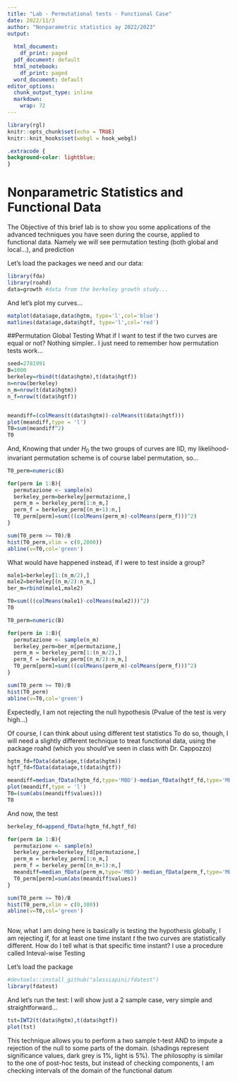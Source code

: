 ```yaml
---
title: "Lab - Permutational tests - Functional Case"
date: 2022/11/3
author: "Nonparametric statistics ay 2022/2023"
output:
  
  html_document: 
    df_print: paged
  pdf_document: default
  html_notebook: 
    df_print: paged
  word_document: default
editor_options: 
  chunk_output_type: inline
  markdown: 
    wrap: 72
---
```


```r
library(rgl)
knitr::opts_chunk$set(echo = TRUE)
knitr::knit_hooks$set(webgl = hook_webgl)
```

```css
.extracode {
background-color: lightblue;
}
```

# Nonparametric Statistics and Functional Data
The Objective of this brief lab is to show you some applications of the advanced techniques you have seen during the course, applied to functional data. Namely we will see permutation testing (both global and local...), and prediction

Let's load the packages we need and our data:

```r
library(fda)
library(roahd)
data=growth #data from the berkeley growth study...
```

And let's plot my curves...

```r
matplot(data$age,data$hgtm, type='l',col='blue')
matlines(data$age,data$hgtf, type='l',col='red')
```

##Permutation Global Testing
What if I want to test if the two curves are equal or not? Nothing simpler.. I just need to remember how permutation tests work...

```r
seed=2781991
B=1000
berkeley=rbind(t(data$hgtm),t(data$hgtf))
n=nrow(berkeley)
n_m=nrow(t(data$hgtm))
n_f=nrow(t(data$hgtf))


meandiff=(colMeans(t(data$hgtm))-colMeans(t(data$hgtf)))
plot(meandiff,type = 'l')
T0=sum(meandiff^2)
T0
```

And, Knowing that under $H_0$ the two groups of curves are IID, my likelihood-invariant permutation scheme is of course label permutation, so...

```r
T0_perm=numeric(B)

for(perm in 1:B){
  permutazione <- sample(n)
  berkeley_perm=berkeley[permutazione,]
  perm_m = berkeley_perm[1:n_m,] 
  perm_f = berkeley_perm[(n_m+1):n,] 
  T0_perm[perm]=sum(((colMeans(perm_m)-colMeans(perm_f)))^2)
}

sum(T0_perm >= T0)/B
hist(T0_perm,xlim = c(0,2000))
abline(v=T0,col='green')

```

What would have happened instead, if I were to test inside a group?

```r
male1=berkeley[1:(n_m/2),]
male2=berkeley[(n_m/2):n_m,]
ber_m=rbind(male1,male2)

T0=sum(((colMeans(male1)-colMeans(male2)))^2)
T0

T0_perm=numeric(B)

for(perm in 1:B){
  permutazione <- sample(n_m)
  berkeley_perm=ber_m[permutazione,]
  perm_m = berkeley_perm[1:(n_m/2),] 
  perm_f = berkeley_perm[(n_m/2):n_m,] 
  T0_perm[perm]=sum(((colMeans(perm_m)-colMeans(perm_f)))^2)
}

sum(T0_perm >= T0)/B
hist(T0_perm)
abline(v=T0,col='green')
```

Expectedly, I am not rejecting the null hypothesis (Pvalue of the test is very high...)


Of course, I can think about using different test statistics
To do so, though, I will need a slightly different technique to treat functional data, using the package roahd (which you should've seen in class with Dr. Cappozzo)



```r
hgtm_fd=fData(data$age,t(data$hgtm))
hgtf_fd=fData(data$age,t(data$hgtf))

meandiff=median_fData(hgtm_fd,type='MBD')-median_fData(hgtf_fd,type='MBD')
plot(meandiff,type = 'l')
T0=(sum(abs(meandiff$values)))
T0
```
And now, the test

```r
berkeley_fd=append_fData(hgtm_fd,hgtf_fd)

for(perm in 1:B){
  permutazione <- sample(n)
  berkeley_perm=berkeley_fd[permutazione,]
  perm_m = berkeley_perm[1:n_m,] 
  perm_f = berkeley_perm[(n_m+1):n,] 
  meandiff=median_fData(perm_m,type='MBD')-median_fData(perm_f,type='MBD')
  T0_perm[perm]=sum(abs(meandiff$values))
}

sum(T0_perm >= T0)/B
hist(T0_perm,xlim = c(0,300))
abline(v=T0,col='green')



```


Now, what I am doing here is basically is testing the hypothesis globally, I am rejecting if, for at least one time instant $t$ the two curves are statistically different.
How do I tell what is that specific time instant? I use a procedure called Inteval-wise Testing

Let's load the package

```r
#devtools::install_github("alessiapini/fdatest")
library(fdatest)
```

And let's run the test: I will show just a 2 sample case, very simple and straightforward...

```r

tst=IWT2(t(data$hgtm),t(data$hgtf))
plot(tst)

```

This technique allows you to perform a two sample t-test AND to impute a rejection of the null to some parts of the domain. (shadings represent significance values, dark grey is 1%, light is 5%).
The philosophy is similar to the one of post-hoc tests, but instead of checking components, I am checking intervals of the domain of the functional datum